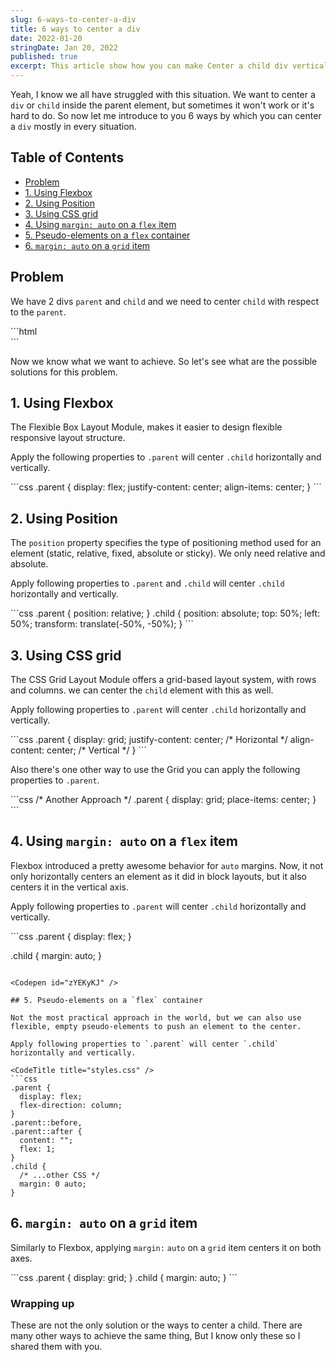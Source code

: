 ```yaml
---
slug: 6-ways-to-center-a-div
title: 6 ways to center a div
date: 2022-01-20
stringDate: Jan 20, 2022
published: true
excerpt: This article show how you can make Center a child div vertically and horizontally respect to it's parent. There are many ways to do it. These ways are the best to use.
---
```


Yeah, I know we all have struggled with this situation. We want to center a `div` or `child` inside the parent element, but sometimes it won't work or it's hard to do. So now let me introduce to you 6 ways by which you can center a `div` mostly in every situation.

## Table of Contents

- [Problem](#problem)
- [1. Using Flexbox](#1-using-flexbox)
- [2. Using Position](#2-using-position)
- [3. Using CSS grid](#3-using-css-grid)
- [4. Using `margin: auto` on a `flex` item](#4-using-margin-auto-on-a-flex-item)
- [5. Pseudo-elements on a `flex` container](#5-pseudo-elements-on-a-flex-container)
- [6. `margin: auto` on a `grid` item](#6-margin-auto-on-a-grid-item)

## Problem

We have 2 divs `parent` and `child` and we need to center `child` with respect to the `parent`.

<CodeTitle title="index.html" />
```html
<div class="parent">
  <div class="child"></div>
</div>
```

<Figcaption
  src="https://i.imgur.com/ydjQ8nQ.png"
  alt="problem"
  caption="Goal- It should look like this"
/>

Now we know what we want to achieve. So let's see what are the possible solutions for this problem.

## 1. Using Flexbox

The Flexible Box Layout Module, makes it easier to design flexible responsive layout structure.

Apply the following properties to `.parent` will center `.child` horizontally and vertically.

<CodeTitle title="styles.css" />
```css
.parent {
  display: flex;
  justify-content: center;
  align-items: center;
}
```

<Codepen id="ZEXpVYv" />

## 2. Using Position

The `position` property specifies the type of positioning method used for an element (static, relative, fixed, absolute or sticky). We only need relative and absolute.

Apply following properties to `.parent` and `.child` will center `.child` horizontally and vertically.

<CodeTitle title="styles.css" />
```css
.parent {
  position: relative;
}
.child {
  position: absolute;
  top: 50%;
  left: 50%;
  transform: translate(-50%, -50%);
}
```

<Codepen id="gOGwZpp" />

## 3. Using CSS grid

The CSS Grid Layout Module offers a grid-based layout system, with rows and columns. we can center the `child` element with this as well.

Apply following properties to `.parent` will center `.child` horizontally and vertically.

<CodeTitle title="styles.css" />
```css
.parent {
  display: grid;
  justify-content: center; /* Horizontal */
  align-content: center; /* Vertical */
}
```

<Codepen id="QWqKzjp" />

Also there's one other way to use the Grid you can apply the following properties to `.parent`.

<CodeTitle title="styles.css" />
```css
/* Another Approach */
.parent {
  display: grid;
  place-items: center;
}
```

<Codepen id="oNGzJbO" />

## 4. Using `margin: auto` on a `flex` item

Flexbox introduced a pretty awesome behavior for `auto` margins. Now, it not only horizontally centers an element as it did in block layouts, but it also centers it in the vertical axis.

Apply following properties to `.parent` will center `.child` horizontally and vertically.

<CodeTitle title="styles.css" />
```css
.parent {
  display: flex;
}

.child {
  margin: auto;
}
```

<Codepen id="zYEKyKJ" />

## 5. Pseudo-elements on a `flex` container

Not the most practical approach in the world, but we can also use flexible, empty pseudo-elements to push an element to the center.

Apply following properties to `.parent` will center `.child` horizontally and vertically.

<CodeTitle title="styles.css" />
```css
.parent {
  display: flex;
  flex-direction: column;
}
.parent::before,
.parent::after {
  content: "";
  flex: 1;
}
.child {
  /* ...other CSS */
  margin: 0 auto;
}
```

<Codepen id="RwLGEKN" />

## 6. `margin: auto` on a `grid` item

Similarly to Flexbox, applying `margin:` `auto` on a `grid` item centers it on both axes.

<CodeTitle title="styles.css" />
```css
.parent {
  display: grid;
}
.child {
  margin: auto;
}
```

<Codepen id="ExwgGZd" />

### Wrapping up

These are not the only solution or the ways to center a child. There are many other ways to achieve the same thing, But I know only these so I shared them with you.
